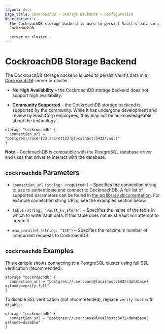 ```yaml
---
layout: docs
page_title: CockroachDB - Storage Backends - Configuration
description: >-
  The CockroachDB storage backend is used to persist Vault's data in a
  CockroachDB

  server or cluster.
---
```


# CockroachDB Storage Backend

The CockroachDB storage backend is used to persist Vault's data in a
[CockroachDB][cockroachdb] server or cluster.

- **No High Availability** – the CockroachDB storage backend does not support
  high availability.

- **Community Supported** – the CockroachDB storage backend is supported by the
  community. While it has undergone development and review by HashiCorp
  employees, they may not be as knowledgeable about the technology.

```hcl
storage "cockroachdb" {
  connection_url = "postgres://user123:secret123!@localhost:5432/vault"
}
```

**Note** - CockroachDB is compatible with the PostgreSQL database driver and
uses that driver to interact with the database.

## `cockroachdb` Parameters

- `connection_url` `(string: <required>)` – Specifies the connection string to
  use to authenticate and connect to CockroachDB. A full list of supported
  parameters can be found in [the pq library documentation][pglib]. For example
  connection string URLs, see the examples section below.

- `table` `(string: "vault_kv_store")` – Specifies the name of the table in
  which to write Vault data. If this table does not exist Vault will attempt to create it.

- `max_parallel` `(string: "128")` – Specifies the maximum number of concurrent
  requests to CockroachDB.

## `cockroachdb` Examples

This example shows connecting to a PostgreSQL cluster using full SSL
verification (recommended).

```hcl
storage "cockroachdb" {
  connection_url = "postgres://user:pass@localhost:5432/database?sslmode=verify-full"
}
```

To disable SSL verification (not recommended), replace `verify-full` with
`disable`:

```hcl
storage "cockroachdb" {
  connection_url = "postgres://user:pass@localhost:5432/database?sslmode=disable"
}
```

[cockroachdb]: https://www.cockroachlabs.com/
[pglib]: https://godoc.org/github.com/lib/pq#hdr-Connection_String_Parameters
